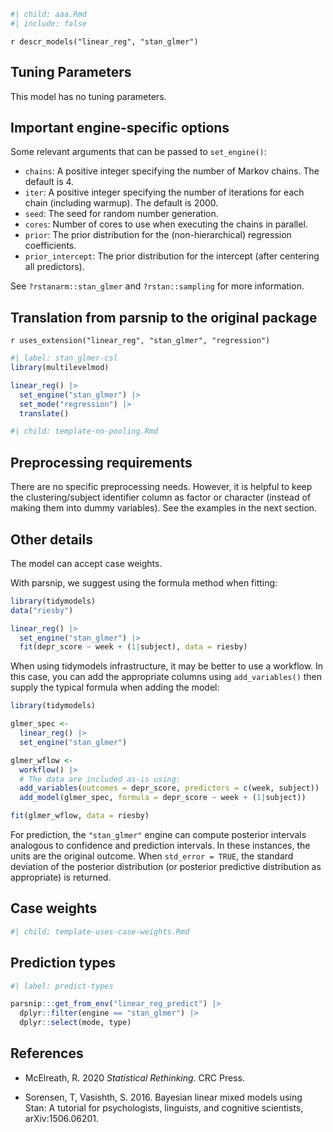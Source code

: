```r
#| child: aaa.Rmd
#| include: false
```

`r descr_models("linear_reg", "stan_glmer")`

## Tuning Parameters

This model has no tuning parameters.

## Important engine-specific options

Some relevant arguments that can be passed to `set_engine()`: 

 * `chains`: A positive integer specifying the number of Markov chains. The default is 4.
 * `iter`: A positive integer specifying the number of iterations for each chain (including warmup). The default is 2000.
 * `seed`: The seed for random number generation. 
 * `cores`: Number of cores to use when executing the chains in parallel.
 * `prior`: The prior distribution for the (non-hierarchical) regression coefficients. 
 * `prior_intercept`: The prior distribution for the intercept (after centering all predictors). 
 
See `?rstanarm::stan_glmer` and `?rstan::sampling` for more information.

## Translation from parsnip to the original package

`r uses_extension("linear_reg", "stan_glmer", "regression")`

```r
#| label: stan_glmer-csl
library(multilevelmod)

linear_reg() |> 
  set_engine("stan_glmer") |> 
  set_mode("regression") |> 
  translate()
```

```r
#| child: template-no-pooling.Rmd
```

## Preprocessing requirements

There are no specific preprocessing needs. However, it is helpful to keep the clustering/subject identifier column as factor or character (instead of making them into dummy variables). See the examples in the next section. 

## Other details

The model can accept case weights. 

With parsnip, we suggest using the formula method when fitting: 

```r
library(tidymodels)
data("riesby")

linear_reg() |> 
  set_engine("stan_glmer") |> 
  fit(depr_score ~ week + (1|subject), data = riesby)
```

When using tidymodels infrastructure, it may be better to use a workflow. In this case, you can add the appropriate columns using `add_variables()` then supply the typical formula when adding the model: 

```r
library(tidymodels)

glmer_spec <- 
  linear_reg() |> 
  set_engine("stan_glmer")

glmer_wflow <- 
  workflow() |> 
  # The data are included as-is using:
  add_variables(outcomes = depr_score, predictors = c(week, subject)) |> 
  add_model(glmer_spec, formula = depr_score ~ week + (1|subject))

fit(glmer_wflow, data = riesby)
```

For prediction, the `"stan_glmer"` engine can compute posterior intervals analogous to confidence and prediction intervals. In  these instances, the units are the original outcome. When  `std_error = TRUE`, the standard deviation of the posterior  distribution (or posterior predictive distribution as  appropriate) is returned.

## Case weights

```r
#| child: template-uses-case-weights.Rmd
```

## Prediction types

```r
#| label: predict-types

parsnip:::get_from_env("linear_reg_predict") |>
  dplyr::filter(engine == "stan_glmer") |>
  dplyr::select(mode, type)

```

## References

 - McElreath, R. 2020 _Statistical Rethinking_. CRC Press.

 - Sorensen, T, Vasishth, S. 2016. Bayesian linear mixed models using Stan: A tutorial for psychologists, linguists, and cognitive scientists, 	arXiv:1506.06201.

